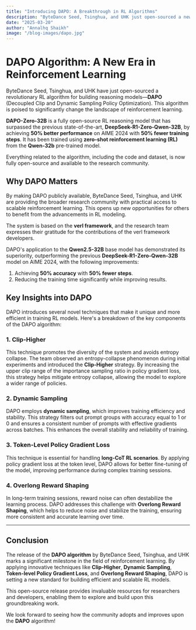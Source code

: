---
title: "Introducing DAPO: A Breakthrough in RL Algorithms"
description: "ByteDance Seed, Tsinghua, and UHK just open-sourced a new RL algorithm for building reasoning models."
date: "2025-03-20"
author: "Annalhq Shaikh"
image: "/blog-images/dapo.jpg"
---

# DAPO Algorithm: A New Era in Reinforcement Learning

ByteDance Seed, Tsinghua, and UHK have just open-sourced a revolutionary RL algorithm for building reasoning models—**DAPO** (Decoupled Clip and Dynamic Sampling Policy Optimization). This algorithm is poised to significantly change the landscape of reinforcement learning.

**DAPO-Zero-32B** is a fully open-source RL reasoning model that has surpassed the previous state-of-the-art, **DeepSeek-R1-Zero-Qwen-32B**, by achieving **50% better performance** on AIME 2024 with **50% fewer training steps**. It has been trained using **zero-shot reinforcement learning (RL)** from the **Qwen-32b** pre-trained model.

Everything related to the algorithm, including the code and dataset, is now fully open-source and available to the research community.

## Why DAPO Matters

By making DAPO publicly available, ByteDance Seed, Tsinghua, and UHK are providing the broader research community with practical access to scalable reinforcement learning. This opens up new opportunities for others to benefit from the advancements in RL modeling.

The system is based on the **verl framework**, and the research team expresses their gratitude for the contributions of the verl framework developers.

DAPO's application to the **Qwen2.5-32B** base model has demonstrated its superiority, outperforming the previous **DeepSeek-R1-Zero-Qwen-32B** model on AIME 2024, with the following improvements:
1. Achieving **50% accuracy** with **50% fewer steps**.
2. Reducing the training time significantly while improving results.

## Key Insights into DAPO

DAPO introduces several novel techniques that make it unique and more efficient in training RL models. Here's a breakdown of the key components of the DAPO algorithm:

### 1. **Clip-Higher**

This technique promotes the diversity of the system and avoids entropy collapse. The team observed an entropy-collapse phenomenon during initial experiments and introduced the **Clip-Higher** strategy. By increasing the upper clip range of the importance sampling ratio in policy gradient loss, this strategy helps mitigate entropy collapse, allowing the model to explore a wider range of policies.

### 2. **Dynamic Sampling**

DAPO employs **dynamic sampling**, which improves training efficiency and stability. This strategy filters out prompt groups with accuracy equal to 1 or 0 and ensures a consistent number of prompts with effective gradients across batches. This enhances the overall stability and reliability of training.

### 3. **Token-Level Policy Gradient Loss**

This technique is essential for handling **long-CoT RL scenarios**. By applying policy gradient loss at the token level, DAPO allows for better fine-tuning of the model, improving performance during complex training sessions.

### 4. **Overlong Reward Shaping**

In long-term training sessions, reward noise can often destabilize the learning process. DAPO addresses this challenge with **Overlong Reward Shaping**, which helps to reduce noise and stabilize the training, ensuring more consistent and accurate learning over time.

---

## Conclusion

The release of the **DAPO algorithm** by ByteDance Seed, Tsinghua, and UHK marks a significant milestone in the field of reinforcement learning. By applying innovative techniques like **Clip-Higher**, **Dynamic Sampling**, **Token-level Policy Gradient Loss**, and **Overlong Reward Shaping**, DAPO is setting a new standard for building efficient and scalable RL models.

This open-source release provides invaluable resources for researchers and developers, enabling them to explore and build upon this groundbreaking work.

We look forward to seeing how the community adopts and improves upon the **DAPO** algorithm!

